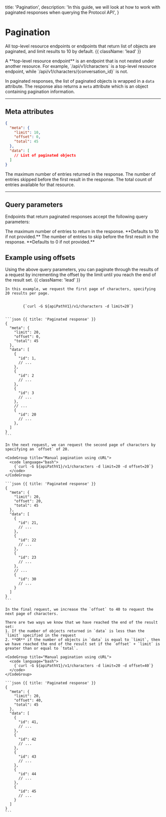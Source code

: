 
  title: 'Pagination',
  description:
    'In this guide, we will look at how to work with paginated responses when querying the Protocol API',
}

# Pagination

All top-level resource endpoints or endpoints that return list of objects are paginated, and limit results to 10 by default. {{ className: 'lead' }}

<Note>
  A **top-level resource endpoint** is an endpoint that is not nested under
  another resource. For example, `/api/v1/characters` is a top-level resource
  endpoint, while `/api/v1/characters/{conversation_id}` is not.
</Note>

In paginated responses, the list of paginated objects is wrapped in a `data` attribute. The response also returns a `meta` attribute which is an object containing pagination information.

---

## Meta attributes

```json {{ title: 'Example meta' }}
{
  "meta": {
    "limit": 10,
    "offset": 0,
    "total": 45
  },
  "data": [
    // List of paginated objects
  ]
}
```

<Properties>
  <Property name="limit" type="number">
    The maximum number of entries returned in the response.
  </Property>
  <Property name="offset" type="string">
    The number of entries skipped before the first result in the response.
  </Property>
  <Property name="total" type="object">
    The total count of entries available for that resource.
  </Property>
</Properties>

---

## Query parameters

Endpoints that return paginated responses accept the following query parameters:

<Properties>
  <Property name="limit" type="number">
    The maximum number of entries to return in the response. **Defaults to 10 if
    not provided.**
  </Property>
  <Property name="offset" type="string">
    The number of entries to skip before the first result in the response.
    **Defaults to 0 if not provided.**
  </Property>
</Properties>

## Example using offsets

Using the above query parameters, you can paginate through the results of a request by incrementing the offset by the limit until you reach the end of the result set. {{ className: 'lead' }}

<Row>
  <Col>

    In this example, we request the first page of characters, specifying 20 results per page.

  </Col>
  <Col>
    <CodeGroup title="Manual pagination using cURL">
      <code language="bash">
        {`curl -G ${apiPathV1}/v1/characters -d limit=20`}
      </code>
    </CodeGroup>

    ```json {{ title: 'Paginated response' }}
    {
      "meta": {
        "limit": 20,
        "offset": 0,
        "total": 45
      },
      "data": [
        {
          "id": 1,
          // ...
        },
        {
          "id": 2
          // ...
        },
        {
          "id": 3
          // ...
        },
        // ...
        {
          "id": 20
          // ...
        },
      ]
    }
    ```

  </Col>

  <Col>

    In the next request, we can request the second page of characters by specifying an `offset` of 20.

  </Col>
  <Col>

    <CodeGroup title="Manual pagination using cURL">
      <code language="bash">
        {`curl -G ${apiPathV1}/v1/characters -d limit=20 -d offset=20`}
      </code>
    </CodeGroup>

    ```json {{ title: 'Paginated response' }}
    {
      "meta": {
        "limit": 20,
        "offset": 20,
        "total": 45
      },
      "data": [
        {
          "id": 21,
          // ...
        },
        {
          "id": 22
          // ...
        },
        {
          "id": 23
          // ...
        },
        // ...
        {
          "id": 30
          // ...
        }
      ]
    }
    ```

  </Col>

  <Col>

    In the final request, we increase the `offset` to 40 to request the next page of characters.

    There are two ways we know that we have reached the end of the result set:
    1. If the number of objects returned in `data` is less than the `limit` specified in the request
    2. **OR** if the number of objects in `data` is equal to `limit`, then we have reached the end of the result set if the `offset` + `limit` is greater than or equal to `total`.

  </Col>
  <Col>

    <CodeGroup title="Manual pagination using cURL">
      <code language="bash">
        {`curl -G ${apiPathV1}/v1/characters -d limit=20 -d offset=40`}
      </code>
    </CodeGroup>

    ```json {{ title: 'Paginated response' }}
    {
      "meta": {
        "limit": 20,
        "offset": 40,
        "total": 45
      },
      "data": [
        {
          "id": 41,
          // ...
        },
        {
          "id": 42
          // ...
        },
        {
          "id": 43
          // ...
        },
        {
          "id": 44
          // ...
        },
        {
          "id": 45
          // ...
        }
      ]
    }
    ```

  </Col>
</Row>
